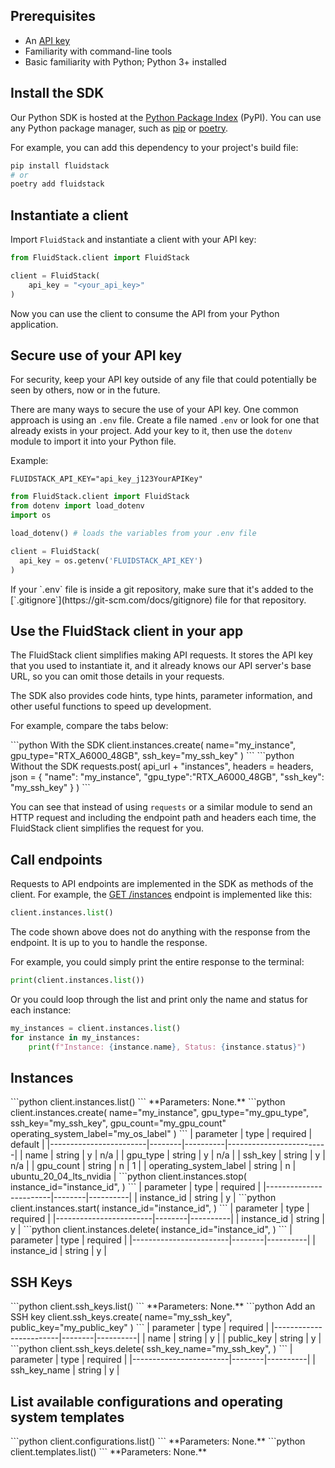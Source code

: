 ## Prerequisites
- An [API key](/dashboard/api-keys)
- Familiarity with command-line tools
- Basic familiarity with Python; Python 3+ installed

## Install the SDK

Our Python SDK is hosted at the [Python Package Index](https://pypi.org/project/fluidstack/) (PyPI). You can use any Python package manager, such as [pip](https://pip.pypa.io/en/stable/) or [poetry](https://python-poetry.org/docs/). 

For example, you can add this dependency to your project's build file:
```python
pip install fluidstack
# or
poetry add fluidstack
```

## Instantiate a client

Import `FluidStack` and instantiate a client with your API key:

```python Example
from FluidStack.client import FluidStack

client = FluidStack(
    api_key = "<your_api_key>"
)
```

Now you can use the client to consume the API from your Python application.

## Secure use of your API key

For security, keep your API key outside of any file that could potentially be seen by others, now or in the future. 

There are many ways to secure the use of your API key. One common approach is using an `.env` file. Create a file named `.env` or look for one that already exists in your project. Add your key to it, then use the `dotenv` module to import it into your Python file. 

Example:

```properties .env file
FLUIDSTACK_API_KEY="api_key_j123YourAPIKey"
```
```python Python file
from FluidStack.client import FluidStack
from dotenv import load_dotenv
import os

load_dotenv() # loads the variables from your .env file

client = FluidStack(
  api_key = os.getenv('FLUIDSTACK_API_KEY')
)
```
<Warning>
  If your `.env` file is inside a git repository, make sure that it's added to the [`.gitignore`](https://git-scm.com/docs/gitignore) file for that repository.
</Warning>

## Use the FluidStack client in your app

The FluidStack client simplifies making API requests. It stores the API key that you used to instantiate it, and it already knows our API server's base URL, so you can omit those details in your requests.

The SDK also provides code hints, type hints, parameter information, and other useful functions to speed up development. 

For example, compare the tabs below:

<CodeBlocks>
```python With the SDK
client.instances.create(
  name="my_instance",
  gpu_type="RTX_A6000_48GB",
  ssh_key="my_ssh_key"
)
```
```python Without the SDK
requests.post(
  api_url + "instances",
  headers = headers,
  json = {
      "name": "my_instance",
      "gpu_type":"RTX_A6000_48GB",
      "ssh_key": "my_ssh_key"
  }
)
```
</CodeBlocks>

You can see that instead of using `requests` or a similar module to send an HTTP request and including the endpoint path and headers each time, the FluidStack client simplifies the request for you. 

## Call endpoints

Requests to API endpoints are implemented in the SDK as methods of the client. For example, the [GET /instances](/api-reference/instances/list) endpoint is implemented like this:

```python List user instances with the SDK
client.instances.list()
```

The code shown above does not do anything with the response from the endpoint. It is up to you to handle the response.

For example, you could simply print the entire response to the terminal:

```python Print the entire response
print(client.instances.list())
```

Or you could loop through the list and print only the name and status for each instance:
```python Print each instance name and status
my_instances = client.instances.list()
for instance in my_instances:
    print(f"Instance: {instance.name}, Status: {instance.status}")
```

## Instances 

<Tabs>
  <Tab title="List user instances">
    ```python 
      client.instances.list()
    ```
    **Parameters: None.**
  </Tab>

  <Tab title="Create an instance">
    ```python 
    client.instances.create(
      name="my_instance",
      gpu_type="my_gpu_type",
      ssh_key="my_ssh_key",
      gpu_count="my_gpu_count"
      operating_system_label="my_os_label"
    )
    ```
    | parameter              | type   | required | default                 |
    |------------------------|--------|----------|-------------------------|
    | name                   | string |     y    |   n/a                   |
    | gpu_type               | string |     y    |   n/a                   |
    | ssh_key                | string |     y    |   n/a                   |
    | gpu_count              | string |     n    |    1                    |
    | operating_system_label | string |     n    | ubuntu_20_04_lts_nvidia |

  </Tab>

  <Tab title="Stop an instance">
    ```python 
    client.instances.stop(
        instance_id="instance_id",
    )
    ```
    | parameter              | type   | required |
    |------------------------|--------|----------|
    | instance_id            | string |     y    |
  </Tab>
  
  <Tab title="Start an instance">
    ```python
    client.instances.start(
        instance_id="instance_id",
    )
    ```
    | parameter              | type   | required |
    |------------------------|--------|----------|
    | instance_id            | string |     y    |
  </Tab>

  <Tab title="Terminate an instance">
    ```python 
    client.instances.delete(
        instance_id="instance_id",
    )
    ```
    | parameter              | type   | required |
    |------------------------|--------|----------|
    | instance_id            | string |     y    |
  </Tab>
</Tabs>

## SSH Keys

<Tabs>
  <Tab title="List SSH keys">
    ```python 
      client.ssh_keys.list()
    ```
    **Parameters: None.**
  </Tab>

  <Tab>
    ```python Add an SSH key
    client.ssh_keys.create(
      name="my_ssh_key", 
      public_key="my_public_key" 
    )
    ```
    | parameter              | type   | required |
    |------------------------|--------|----------|
    | name                   | string |     y    |
    | public_key             | string |     y    |
  </Tab>

  <Tab title="Delete an SSH key">
    ```python 
    client.ssh_keys.delete(
        ssh_key_name="my_ssh_key",
    )
    ```
    | parameter              | type   | required |
    |------------------------|--------|----------|
    | ssh_key_name           | string |     y    |
  </Tab>
</Tabs>


## List available configurations and operating system templates

<Tabs>
  <Tab title="Configurations">
    ```python 
    client.configurations.list()
    ```
    **Parameters: None.**
  </Tab>

  <Tab title="OS Templates">
  ```python 
  client.templates.list()
  ```
    **Parameters: None.**
  </Tab>
</Tabs>